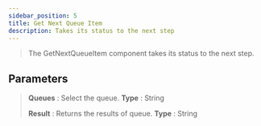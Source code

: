---
sidebar_position: 5
title: Get Next Queue Item
description: Takes its status to the next step
---
> The GetNextQueueItem component takes its status to the next step.

## Parameters

> **Queues** : Select the queue. **Type** : String
>
> **Result** : Returns the results of queue. **Type** : String